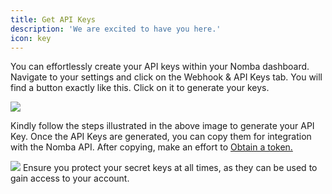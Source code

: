 ```yaml
---
title: Get API Keys
description: 'We are excited to have you here.'
icon: key
---
```


You can effortlessly create your API keys within your Nomba dashboard. Navigate to your settings and click on the Webhook & API Keys tab. You will find a button exactly like this. Click on it to generate your keys.

<Frame caption="Generate API Key">
    <img src="/images/generate-keys.png" style={{ borderRadius: '0.5rem' }} loading="lazy" />
</Frame>

Kindly follow the steps illustrated in the above image to generate your API Key. Once the API Keys are generated, you can copy them for integration with the Nomba API. After copying, make an effort to [Obtain a token.](/getting-started/authentication/obtaining-access-token)

<Frame caption="Retrieve your API Keys">
    <img src="/images/api-keys-page.png" style={{ borderRadius: '0.5rem' }} loading="lazy" />
</Frame>

<Warning>
  Ensure you protect your secret keys at all times, as they can be used to gain access to your account.  
</Warning>